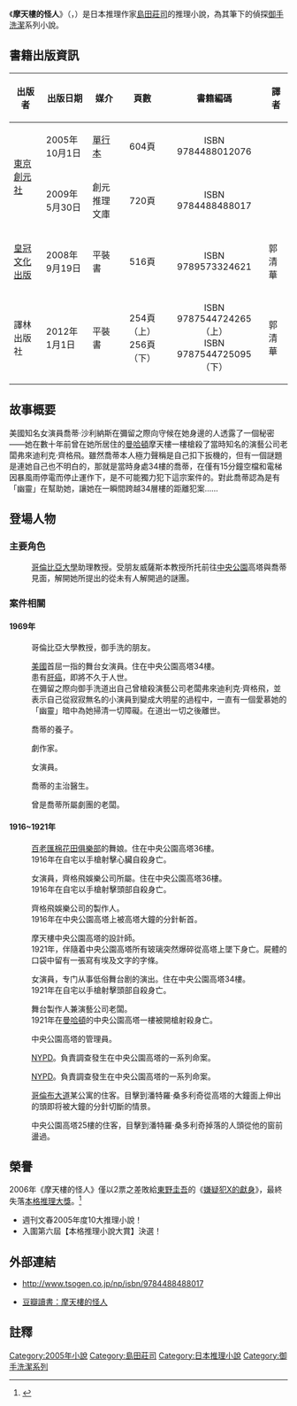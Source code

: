 {{Link style|time=2015-12-13T13:46:26+00:00}}

{{Pathnav|御手洗潔系列|frame=1}}
{{Infobox Book
| name          = 摩天樓的怪人 
| title_orig    = {{lang-ja|摩天楼の怪人}}<br />{{lang-en|The Phantom of the Skyscraper}}
| translator    = 
| image         = Matenrou no Kaijin.jpg  
| image_caption = 《摩天樓的怪人》台版封面  
| author        = [[島田莊司|島田莊司]]   
| illustrator   = 
| cover_artist  = 
| country       = {{JPN}}<br />{{TWN}}<br />{{CHN}}   
| language      = [[日語|日語]]、[[繁體中文|繁體中文]]、[[簡體中文|簡體中文]]   
| series        = [[御手洗潔系列|御手洗潔系列]]   
| subject       =    
| genre         = [[推理小說|推理小說]]   
| publisher     = 
| pub_date      = 
| english_pub_date =    
| media_type    = [[單行本|單行本]]、[[文庫版|文庫版]]、平裝書
| pages         = 
| isbn          = 
| oclc          =    
| preceded_by   =    
| followed_by   =    
}}
{{Japanese|japanese=摩天楼の怪人|kana=まてんろうのかいじん|romaji=Matenrou no Kaijin}}
{{Ruby notice}}
《'''摩天樓的怪人'''》（{{lang-ja|摩天楼の怪人}}，{{lang-en|''The Phantom of the Skyscraper''}}）是日本推理作家[[島田莊司|島田莊司]]的推理小說，為其筆下的偵探[[御手洗潔|御手洗潔]]系列小說。

== 書籍出版資訊 ==
{|style="width: 65%"
|-
! 出版者 !! 出版日期 !! 媒介 !! 頁數 !! 書籍編碼 !! 譯者
|-
| rowspan="2"|{{flagicon|Japan}} [[東京創元社|東京創元社]] || 2005年10月1日 || [[單行本|單行本]] || align="center"|604頁 || align="center"|ISBN 9784488012076 ||
|-
| 2009年5月30日 || 創元推理文庫 || align="center"|720頁 || align="center"|ISBN 9784488488017 ||
|-
| {{flagicon|Taiwan}} [[皇冠文化出版有限公司|皇冠文化出版]] || 2008年9月19日 || 平裝書 || align="center"|516頁 || align="center"|ISBN 9789573324621 || 郭清華
|-
| {{flagicon|China}} 譯林出版社 || 2012年1月1日 || 平裝書 || align="center"|254頁（上）<br /> 256頁（下） || align="center"|ISBN 9787544724265（上） <br /> ISBN 9787544725095（下） || 郭清華
|}

== 故事概要 ==
美國知名女演員喬蒂·沙利納斯在彌留之際向守候在她身邊的人透露了一個秘密——她在數十年前曾在她所居住的[[曼哈頓|曼哈頓]]摩天樓一樓槍殺了當時知名的演藝公司老闆弗來迪利克·齊格飛。雖然喬蒂本人極力聲稱是自己扣下扳機的，但有一個謎題是連她自己也不明白的，那就是當時身處34樓的喬蒂，在僅有15分鐘空檔和電梯因暴風雨停電而停止運作下，是不可能獨力犯下這宗案件的。對此喬蒂認為是有「幽靈」在幫助她，讓她在一瞬間跨越34層樓的距離犯案……

== 登場人物 ==
=== 主要角色 ===
; {{nihongo|[[御手洗潔|御手洗 潔]]|ミタライ・キヨシ|Mitarai Kiyoshi}}
: [[哥倫比亞大學|哥倫比亞大學]]助理教授。受朋友威薩斯本教授所托前往[[中央公園_(紐約市)|中央公園]]高塔與喬蒂見面，解開她所提出的從未有人解開過的謎團。

=== 案件相關 ===
==== 1969年 ====
; {{nihongo|洛伊·威薩斯本|ロイ・ウィザースプーン|Roy Witherspoon}}
: 哥倫比亞大學教授，御手洗的朋友。

; {{nihongo|喬蒂·沙利納斯|ジョディ・サリナス|Jodie Salinas}}
: [[美國|美國]]首屈一指的舞台女演員。住在中央公園高塔34樓。
: 患有[[肝癌|肝癌]]，即將不久于人世。
: 在彌留之際向御手洗道出自己曾槍殺演藝公司老闆弗來迪利克·齊格飛，並表示自己從寂寂無名的小演員到變成大明星的過程中，一直有一個愛慕她的「幽靈」暗中為她掃清一切障礙。在道出一切之後離世。

; {{nihongo|菲利浦·沙利納斯|フィリップ・サリナス|Philip Salinas}}
: 喬蒂的養子。

; {{nihongo|傑米·連登|ジェイミー・デントン|Jamie Denton}}
: 劇作家。

; {{nihongo|麗莎·瑪利·華盛頓|リサ・マリー・ワシントン|Lisa Mary Washington}}
: 女演員。

; {{nihongo|亞當·卡里耶夫斯基|アダム・カリエフスキー|Adam Calievski}}
: 喬蒂的主治醫生。

; {{nihongo|約翰·薩克生|ジョン・サクソン|John Saxon}}
: 曾是喬蒂所屬劇團的老闆。

==== 1916~1921年 ====
; {{nihongo|梅莉莎·貝卡|メリッサ・ベイカー|Melissa Baker}}
: [[百老匯劇院|百老匯]][[:en:Cotton_Club|棉花田俱樂部]]的舞娘。住在中央公園高塔36樓。
: 1916年在自宅以手槍射擊心臟自殺身亡。

; {{nihongo|伊瑪·布隆戴爾|イルマ・ブロンデル|Irma Blondel}}
: 女演員，齊格飛娛樂公司所屬。住在中央公園高塔36樓。
: 1916年在自宅以手槍射擊頭部自殺身亡。

; {{nihongo|潘特羅·桑多利奇|パンドロ・サンドリッチ|Pandro Sandrich}}
: 齊格飛娛樂公司的製作人。
: 1916年在中央公園高塔上被高塔大鐘的分針斬首。

; {{nihongo|奧森·達爾馬吉|オーソン・タルマッジ|Orson Talmadge}}
: 摩天樓中央公園高塔的設計師。
: 1921年，伴隨着中央公園高塔所有玻璃突然爆碎從高塔上墜下身亡。屍體的口袋中留有一張寫有埃及文字的字條。

; {{nihongo|瑪格麗特·艾爾格|マーガレット・エルグ|Margaret Erg}}
: 女演員，专门从事低俗舞台剧的演出。住在中央公園高塔34樓。
: 1921年在自宅以手槍射擊頭部自殺身亡。

; {{nihongo|弗來迪利克·齊格飛|フレデリック・ジークフリード|Frederick Siegfried}}
: 舞台製作人兼演藝公司老闆。
: 1921年在[[曼哈頓|曼哈頓]]的中央公園高塔一樓被開槍射殺身亡。

; {{nihongo|霍華德·史密斯|ハワード・スミス|Howard Smith}}
: 中央公園高塔的管理員。

; {{nihongo|塞米爾·穆勒|サミュエル・ミューラー|Samuel Müller}}
: [[NYPD|NYPD]]。負責調查發生在中央公園高塔的一系列命案。

; {{nihongo|約翰·李韋恩|ジョン・リーヴェン|John Lieven}}
: [[NYPD|NYPD]]。負責調查發生在中央公園高塔的一系列命案。

; {{nihongo|華特·福格|ウォルター・フック|Walter Hook}}
: [[第九大道|哥倫布大道]]某公寓的住客。目擊到潘特羅·桑多利奇從高塔的大鐘面上伸出的頭即将被大鐘的分針切斷的情景。

; {{nihongo|巴納度·懷生斯奇|バーナード・ワイゼンスキー|Bernard Wyczenski}}
: 中央公園高塔25樓的住客，目擊到潘特羅·桑多利奇掉落的人頭從他的窗前盪過。

== 榮譽 ==
2006年《摩天樓的怪人》僅以2票之差敗給[[東野圭吾|東野圭吾]]的《[[嫌疑犯X的獻身|嫌疑犯X的獻身]]》，最終失落[[本格推理大獎|本格推理大獎]]。<ref>{{cite news|url=http://culture.people.com.cn/BIG5/22226/71855/83267/8309521.html|title=肉帛相見卻又案中有案 島田庄司獲日本推理文學獎|author=成剛|date=2008年11月10日|newspaper=''《[[廣州日報|廣州日報]]》''|accessdate=2015年5月21日|archive-date=2016年3月4日|archive-url=https://web.archive.org/web/20160304084743/http://culture.people.com.cn/BIG5/22226/71855/83267/8309521.html|dead-url=no}}</ref>

* 週刊文春2005年度10大推理小說！
* 入圍第六屆【本格推理小說大賞】決選！

== 外部連結 ==
* {{ja}}http://www.tsogen.co.jp/np/isbn/9784488488017 {{Wayback|url=http://www.tsogen.co.jp/np/isbn/9784488488017 |date=20190823135433 }}
* {{zh-cn}}[http://book.douban.com/subject/3189689/ 豆瓣讀書：摩天樓的怪人] {{Wayback|url=http://book.douban.com/subject/3189689/ |date=20191130223607 }}

== 註釋 ==
<small>{{reflist}}</small>

{{島田莊司}}
{{DEFAULTSORT: Matenrou no Kaijin}}
[[Category:2005年小說|Category:2005年小說]]
[[Category:島田莊司|Category:島田莊司]]
[[Category:日本推理小說|Category:日本推理小說]]
[[Category:御手洗潔系列|Category:御手洗潔系列]]